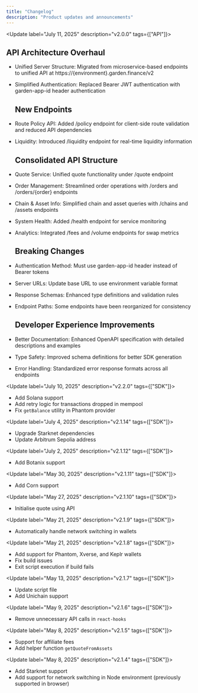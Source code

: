```yaml
---
title: "Changelog"
description: "Product updates and announcements"
---
```


<Update label="July 11, 2025" description="v2.0.0" tags={["API"]}>
  ## API Architecture Overhaul
  
  - Unified Server Structure: Migrated from microservice-based endpoints to unified API at https://{environment}.garden.finance/v2
  - Simplified Authentication: Replaced Bearer JWT authentication with garden-app-id header authentication

    ## New Endpoints
    
  - Route Policy API: Added /policy endpoint for client-side route validation and reduced API dependencies
  - Liquidity: Introduced /liquidity endpoint for real-time liquidity information

    ## Consolidated API Structure
    
  - Quote Service: Unified quote functionality under /quote endpoint
  - Order Management: Streamlined order operations with /orders and /orders/{order} endpoints
  - Chain & Asset Info: Simplified chain and asset queries with /chains and /assets endpoints
  - System Health: Added /health endpoint for service monitoring
  - Analytics: Integrated /fees and /volume endpoints for swap metrics

    ## Breaking Changes
    
  - Authentication Method: Must use garden-app-id header instead of Bearer tokens
  - Server URLs: Update base URL to use environment variable format
  - Response Schemas: Enhanced type definitions and validation rules
  - Endpoint Paths: Some endpoints have been reorganized for consistency

    ## Developer Experience Improvements

  - Better Documentation: Enhanced OpenAPI specification with detailed descriptions and examples
  - Type Safety: Improved schema definitions for better SDK generation
  - Error Handling: Standardized error response formats across all endpoints
</Update>

<Update label="July 10, 2025" description="v2.2.0" tags={["SDK"]}>
  - Add Solana support
  - Add retry logic for transactions dropped in mempool
  - Fix `getBalance` utility in Phantom provider
</Update>

<Update label="July 4, 2025" description="v2.1.14" tags={["SDK"]}>
  - Upgrade Starknet dependencies
  - Update Arbitrum Sepolia address
</Update>

<Update label="July 2, 2025" description="v2.1.12" tags={["SDK"]}>
  - Add Botanix support
</Update>

<Update label="May 30, 2025" description="v2.1.11" tags={["SDK"]}>
  - Add Corn support
</Update>

<Update label="May 27, 2025" description="v2.1.10" tags={["SDK"]}>
  - Initialise quote using API
</Update>

<Update label="May 21, 2025" description="v2.1.9" tags={["SDK"]}>
  - Automatically handle network switching in wallets
</Update>

<Update label="May 21, 2025" description="v2.1.8" tags={["SDK"]}>
  - Add support for Phantom, Xverse, and Keplr wallets
  - Fix build issues
  - Exit script execution if build fails
</Update>

<Update label="May 13, 2025" description="v2.1.7" tags={["SDK"]}>
  - Update script file
  - Add Unichain support
</Update>

<Update label="May 9, 2025" description="v2.1.6" tags={["SDK"]}>
  - Remove unnecessary API calls in `react-hooks`
</Update>

<Update label="May 8, 2025" description="v2.1.5" tags={["SDK"]}>
 - Support for affiliate fees
 - Add helper function `getQuoteFromAssets`
</Update>

<Update label="May 8, 2025" description="v2.1.4" tags={["SDK"]}>
  - Add Starknet support
  - Add support for network switching in Node environment (previously supported in browser)
</Update>
